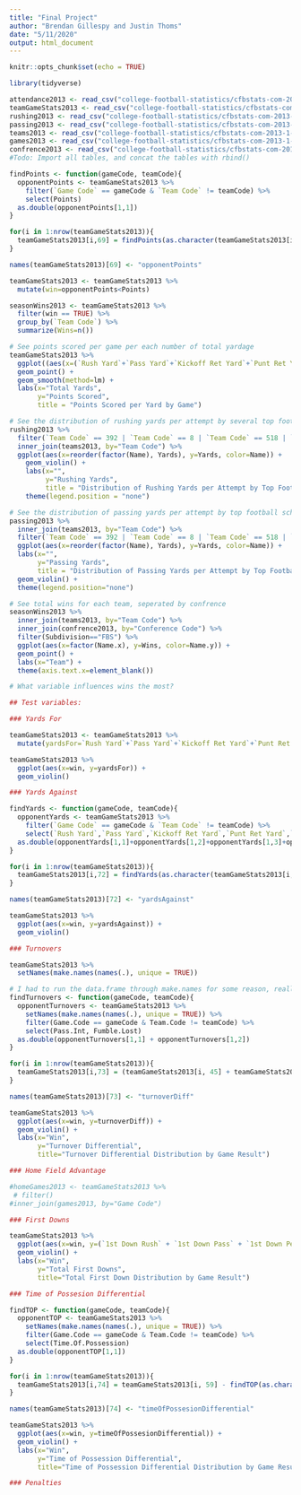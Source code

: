 ---
title: "Final Project"
author: "Brendan Gillespy and Justin Thoms"
date: "5/11/2020"
output: html_document
---


```{r setup, include=FALSE}
knitr::opts_chunk$set(echo = TRUE)
```

```{r libraries, message=FALSE}
library(tidyverse)
```


```{r tables, message=FALSE}
attendance2013 <- read_csv("college-football-statistics/cfbstats-com-2013-1-5-20/game-statistics.csv")
teamGameStats2013 <- read_csv("college-football-statistics/cfbstats-com-2013-1-5-20/team-game-statistics.csv")
rushing2013 <- read_csv("college-football-statistics/cfbstats-com-2013-1-5-20/rush.csv")
passing2013 <- read_csv("college-football-statistics/cfbstats-com-2013-1-5-20/pass.csv")
teams2013 <- read_csv("college-football-statistics/cfbstats-com-2013-1-5-20/team.csv")
games2013 <- read_csv("college-football-statistics/cfbstats-com-2013-1-5-20/game.csv")
confrence2013 <- read_csv("college-football-statistics/cfbstats-com-2013-1-5-20/conference.csv")
#Todo: Import all tables, and concat the tables with rbind()
```   

```{r organizeData}
findPoints <- function(gameCode, teamCode){
  opponentPoints <- teamGameStats2013 %>%
    filter(`Game Code` == gameCode & `Team Code` != teamCode) %>%
    select(Points)
  as.double(opponentPoints[1,1])
}

for(i in 1:nrow(teamGameStats2013)){
  teamGameStats2013[i,69] = findPoints(as.character(teamGameStats2013[i,2]), as.double(teamGameStats2013[i,1]))
}

names(teamGameStats2013)[69] <- "opponentPoints"

teamGameStats2013 <- teamGameStats2013 %>%
  mutate(win=opponentPoints<Points)

seasonWins2013 <- teamGameStats2013 %>%
  filter(win == TRUE) %>%
  group_by(`Team Code`) %>%
  summarize(Wins=n())
```

```{r graph}
# See points scored per game per each number of total yardage
teamGameStats2013 %>%
  ggplot((aes(x=(`Rush Yard`+`Pass Yard`+`Kickoff Ret Yard`+`Punt Ret Yard`+`Misc Ret Yard`+`Int Ret Yard`+`Fum Ret Yard`), y=Points))) +
  geom_point() +
  geom_smooth(method=lm) +
  labs(x="Total Yards",
       y="Points Scored",
       title = "Points Scored per Yard by Game")

# See the distribution of rushing yards per attempt by several top football schools
rushing2013 %>%
  filter(`Team Code` == 392 | `Team Code` == 8 | `Team Code` == 518 | `Team Code` == 147 | `Team Code` == 365 | `Team Code` == 522) %>%
  inner_join(teams2013, by="Team Code") %>%
  ggplot(aes(x=reorder(factor(Name), Yards), y=Yards, color=Name)) +
    geom_violin() +
    labs(x="",
         y="Rushing Yards",
         title = "Distribution of Rushing Yards per Attempt by Top Football Schools") +
    theme(legend.position = "none")

# See the distribution of passing yards per attempt by top football schools
passing2013 %>%
  inner_join(teams2013, by="Team Code") %>%
  filter(`Team Code` == 392 | `Team Code` == 8 | `Team Code` == 518 | `Team Code` == 147 | `Team Code` == 365 | `Team Code` == 522) %>%
  ggplot(aes(x=reorder(factor(Name), Yards), y=Yards, color=Name)) + 
  labs(x="",
       y="Passing Yards",
       title = "Distribution of Passing Yards per Attempt by Top Football Schools") + 
  geom_violin() + 
  theme(legend.position="none")

# See total wins for each team, seperated by confrence
seasonWins2013 %>%
  inner_join(teams2013, by="Team Code") %>%
  inner_join(confrence2013, by="Conference Code") %>%
  filter(Subdivision=="FBS") %>%
  ggplot(aes(x=factor(Name.x), y=Wins, color=Name.y)) +
  geom_point() +
  labs(x="Team") +
  theme(axis.text.x=element_blank())

```

```{r potentialFactors}
# What variable influences wins the most?

## Test variables:
```

```{r yardsFor}
### Yards For

teamGameStats2013 <- teamGameStats2013 %>%
  mutate(yardsFor=`Rush Yard`+`Pass Yard`+`Kickoff Ret Yard`+`Punt Ret Yard`+`Misc Ret Yard`+`Int Ret Yard`+`Fum Ret Yard`)

teamGameStats2013 %>%
  ggplot(aes(x=win, y=yardsFor)) + 
  geom_violin()
```

```{r yardsAgainst}
### Yards Against

findYards <- function(gameCode, teamCode){
  opponentYards <- teamGameStats2013 %>%
    filter(`Game Code` == gameCode & `Team Code` != teamCode) %>%
    select(`Rush Yard`,`Pass Yard`,`Kickoff Ret Yard`,`Punt Ret Yard`,`Misc Ret Yard`,`Int Ret Yard`,`Fum Ret Yard`)
  as.double(opponentYards[1,1]+opponentYards[1,2]+opponentYards[1,3]+opponentYards[1,4]+opponentYards[1,5]+opponentYards[1,6]+opponentYards[1,7])
}

for(i in 1:nrow(teamGameStats2013)){
  teamGameStats2013[i,72] = findYards(as.character(teamGameStats2013[i,2]), as.double(teamGameStats2013[i,1]))
}

names(teamGameStats2013)[72] <- "yardsAgainst"

teamGameStats2013 %>%
  ggplot(aes(x=win, y=yardsAgainst)) + 
  geom_violin()
```

```{r turnovers}
### Turnovers

teamGameStats2013 %>%
  setNames(make.names(names(.), unique = TRUE))

# I had to run the data.frame through make.names for some reason, really don't know why
findTurnovers <- function(gameCode, teamCode){
  opponentTurnovers <- teamGameStats2013 %>%
    setNames(make.names(names(.), unique = TRUE)) %>%
    filter(Game.Code == gameCode & Team.Code != teamCode) %>%
    select(Pass.Int, Fumble.Lost)
  as.double(opponentTurnovers[1,1] + opponentTurnovers[1,2])
}

for(i in 1:nrow(teamGameStats2013)){
  teamGameStats2013[i,73] = (teamGameStats2013[i, 45] + teamGameStats2013[i, 10]) - findTurnovers(as.character(teamGameStats2013[i,2]), as.double(teamGameStats2013[i,1]))
}

names(teamGameStats2013)[73] <- "turnoverDiff"

teamGameStats2013 %>%
  ggplot(aes(x=win, y=turnoverDiff)) + 
  geom_violin() +
  labs(x="Win",
       y="Turnover Differential",
       title="Turnover Differential Distribution by Game Result")

```

```{r homeFieldAdvantage}
### Home Field Advantage

#homeGames2013 <- teamGameStats2013 %>%
 # filter()
#inner_join(games2013, by="Game Code")
```

```{r firstDowns}
### First Downs

teamGameStats2013 %>%
  ggplot(aes(x=win, y=(`1st Down Rush` + `1st Down Pass` + `1st Down Penalty`))) + 
  geom_violin() +
  labs(x="Win",
       y="Total First Downs",
       title="Total First Down Distribution by Game Result")
```

```{r timeOfPossession}
### Time of Possesion Differential

findTOP <- function(gameCode, teamCode){
  opponentTOP <- teamGameStats2013 %>%
    setNames(make.names(names(.), unique = TRUE)) %>%
    filter(Game.Code == gameCode & Team.Code != teamCode) %>%
    select(Time.Of.Possession)
  as.double(opponentTOP[1,1])
}

for(i in 1:nrow(teamGameStats2013)){
  teamGameStats2013[i,74] = teamGameStats2013[i, 59] - findTOP(as.character(teamGameStats2013[i,2]), as.double(teamGameStats2013[i,1]))
}

names(teamGameStats2013)[74] <- "timeOfPossesionDifferential"

teamGameStats2013 %>%
  ggplot(aes(x=win, y=timeOfPossesionDifferential)) + 
  geom_violin() +
  labs(x="Win",
       y="Time of Possession Differential",
       title="Time of Possession Differential Distribution by Game Result")

```

```{r penalties}
### Penalties

```